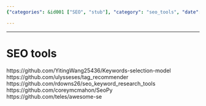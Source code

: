 ```yaml
---
{"categories": &id001 ["SEO", "stub"], "category": "seo_tools", "date": "2022-07-18 16:48:53", "description": "This text introduces a collection of SEO tools available on GitHub, including keyword selection models, tag recommenders, and research tools, aimed at assisting users in optimizing their website's search engine rankings.", "tags": *id001, "title": "SEO tools"}

---
```


------

# SEO tools

https://github.com/YitingWang25436/Keywords-selection-model
https://github.com/ulysseses/tag_recommender
https://github.com/rdowns26/seo_keyword_research_tools
https://github.com/coreymcmahon/SeoPy
https://github.com/teles/awesome-se

